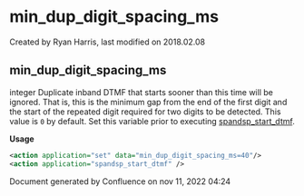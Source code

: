 
# min_dup_digit_spacing_ms 

 Created by  Ryan Harris, last modified on 2018.02.08

## min_dup_digit_spacing_ms

integer Duplicate inband DTMF that starts sooner than this time will be ignored. That is, this is the minimum gap from the end of the first digit and the start of the repeated digit required for two digits to be detected. This value is `0` by default. Set this variable prior to executing [spandsp\_start\_dtmf](../FreeSWITCH-Explained/Modules/mod_spandsp_6587021.mdx#dialplan-applications).

**Usage**

```xml
<action application="set" data="min_dup_digit_spacing_ms=40"/>
<action application="spandsp_start_dtmf" />
```

Document generated by Confluence on nov 11, 2022 04:24
